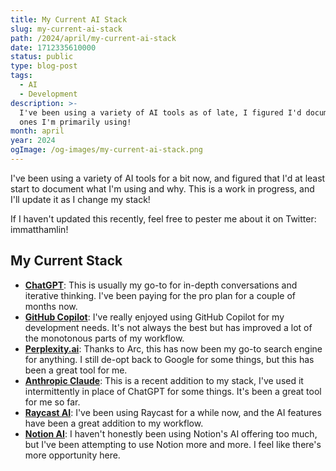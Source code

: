```yaml
---
title: My Current AI Stack
slug: my-current-ai-stack
path: /2024/april/my-current-ai-stack
date: 1712335610000
status: public
type: blog-post
tags:
  - AI
  - Development
description: >-
  I've been using a variety of AI tools as of late, I figured I'd document the
  ones I'm primarily using!
month: april
year: 2024
ogImage: /og-images/my-current-ai-stack.png
---
```



I've been using a variety of AI tools for a bit now, and figured that I'd at least start to document what I'm using and why. This is a work in progress, and I'll update it as I change my stack!

<Callout>

If I haven't updated this recently, feel free to pester me about it on Twitter: <TwitterMention>immatthamlin</TwitterMention>!

</Callout>

## My Current Stack

- **[ChatGPT](https://chat.openai.com/)**: This is usually my go-to for in-depth conversations and iterative thinking. I've been paying for the pro plan for a couple of months now.
- **[GitHub Copilot](https://github.com/features/copilot/)**: I've really enjoyed using GitHub Copilot for my development needs. It's not always the best but has improved a lot of the monotonous parts of my workflow.
- **[Perplexity.ai](https://www.perplexity.ai/)**: Thanks to Arc, this has now been my go-to search engine for anything. I still de-opt back to Google for some things, but this has been a great tool for me.
- **[Anthropic Claude](https://claude.ai/)**: This is a recent addition to my stack, I've used it intermittently in place of ChatGPT for some things. It's been a great tool for me so far.
- **[Raycast AI](https://www.raycast.com/)**: I've been using Raycast for a while now, and the AI features have been a great addition to my workflow.
- **[Notion AI](https://www.notion.so/help/guides/using-notion-ai)**: I haven't honestly been using Notion's AI offering too much, but I've been attempting to use Notion more and more. I feel like there's more opportunity here.
